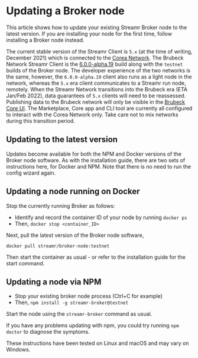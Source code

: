 

# Updating a Broker node

This article shows how to update your existing Streamr Broker node to the latest version. If you are installing your node for the first time, follow <Link to={docsLinks.installingABrokerNode}>installing a Broker node</Link> instead.

<Warning>

The current stable version of the Streamr Client is `5.x` (at the time of writing, December 2021) which is connected to the [Corea Network](https://streamr.network/roadmap). The Brubeck Network Streamr Client is the [6.0.0-alpha.19](https://www.npmjs.com/package/streamr-client/v/6.0.0-alpha.19) build along with the `testnet` builds of the Broker node. The developer experience of the two networks is the same, however, the `6.0.0-alpha.19` client also runs as a light node in the network, whereas the `5.x` era client communicates to a Streamr run node, remotely. When the Streamr Network transitions into the Brubeck era (ETA Jan/Feb 2022), data guarantees of `5.x` clients will need to be reassessed. Publishing data to the Brubeck network will only be visible in the [Brubeck Core UI](https://brubeck.streamr.network). The Marketplace, Core app and CLI tool are currently all configured to interact with the Corea Network only. Take care not to mix networks during this transition period.

</Warning>

## Updating to the latest version

Updates become available for both the NPM and Docker versions of the Broker node software. As with the installation guide, there are two sets of instructions here, for Docker and NPM. Note that there is no need to run the config wizard again.

## Updating a node running on Docker

Stop the currently running Broker as follows:

- Identify and record the container ID of your node by running `docker ps`
- Then, `docker stop <container_ID>`

Next, pull the latest version of the Broker node software,

```
docker pull streamr/broker-node:testnet
```

Then start the container as usual - or refer to the <Link to={docsLinks.installingABrokerNode}>installation guide</Link> for the start command.


## Updating a node via NPM
- Stop your existing broker node process (Ctrl+C for example)
- Then, `npm install -g streamr-broker@testnet`

Start the node using the `streamr-broker` command as usual.

If you have any problems updating with npm, you could try running `npm doctor` to diagnose the symptoms.

These instructions have been tested on Linux and macOS and may vary on Windows.

